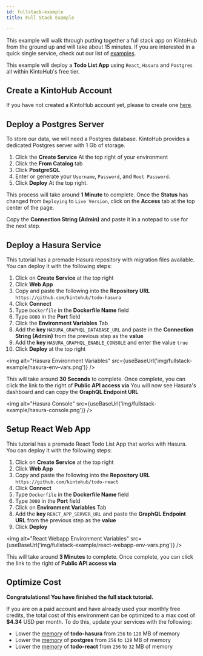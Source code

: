 ```yaml
---
id: fullstack-example
title: Full Stack Example

---
```



This example will walk through putting together a full stack app on KintoHub from the ground up and will take about 15 minutes.
If you are interested in a quick single service, check out our list of [examples](examples/nodejs/nodejs-example).

This example will deploy a **Todo List App** using `React`, `Hasura` and `Postgres` all within KintoHub's free tier.

## Create a KintoHub Account

If you have not created a KintoHub account yet, please to create one [here](https://app.kintohub.com).

## Deploy a Postgres Server

To store our data, we will need a Postgres database.
KintoHub provides a dedicated Postgres server with 1 Gb of storage.

1. Click the **Create Service** At the top right of your environment
2. Click the **From Catalog** tab
3. Click **PostgreSQL**
4. Enter or generate your `Username`, `Password`, and `Root Password`.
5. Click **Deploy** At the top right.

This process will take around **1 Minute** to complete.
Once the **Status** has changed from `Deploying` to `Live Version`, click on the **Access** tab at the top center of the page.

Copy the **Connection String (Admin)** and paste it in a notepad to use for the next step.

## Deploy a Hasura Service

This tutorial has a premade Hasura repository with migration files available.
You can deploy it with the following steps:

1. Click on **Create Service** at the top right
2. Click **Web App**
3. Copy and paste the following into the **Repository URL** `https://github.com/kintohub/todo-hasura`
4. Click **Connect**
5. Type `Dockerfile` in the **Dockerfile Name** field
6. Type `8080` in the **Port** field
7. Click the **Environment Variables** Tab
8. Add the **key** `HASURA_GRAPHQL_DATABASE_URL` and paste in the **Connection String (Admin)** from the previous step as the **value**
9. Add the **key** `HASURA_GRAPHQL_ENABLE_CONSOLE` and enter the value `true`
10. Click **Deploy** at the top right

<img alt="Hasura Environment Variables" src={useBaseUrl('img/fullstack-example/hasura-env-vars.png')} />



This will take around **30 Seconds** to complete.
Once complete, you can click the link to the right of **Public API access via**
You will now see Hasura's dashboard and can copy the **GraphQL Endpoint URL**

<img alt="Hasura Console" src={useBaseUrl('img/fullstack-example/hasura-console.png')} />


## Setup React Web App

This tutorial has a premade React Todo List App that works with Hasura.
You can deploy it with the following steps:

1. Click on **Create Service** at the top right
2. Click **Web App**
3. Copy and paste the following into the **Repository URL** `https://github.com/kintohub/todo-react`
4. Click **Connect**
5. Type `Dockerfile` in the **Dockerfile Name** field
6. Type `3000` in the **Port** field
5. Click on **Environment Variables** Tab
6. Add the **key** `REACT_APP_SERVER_URL` and paste the **GraphQL Endpoint URL** from the previous step as the **value**
7. Click **Deploy**

<img alt="React Webapp Environment Variables" src={useBaseUrl('img/fullstack-example/react-webapp-env-vars.png')} />

This will take around **3 Minutes** to complete.
Once complete, you can click the link to the right of **Public API access via**

## Optimize Cost

**Congratulations! You have finished the full stack tutorial.**

If you are on a paid account and have already used your monthly free credits, the total cost of this environment can be optimized to a max cost of **$4.34** USD per month.
To do this, update your services with the following:

* Lower the [memory](../anatomy/anatomy-advanced.md#memory) of **todo-hasura** from `256` to `128` MB of memory
* Lower the [memory](../anatomy/anatomy-advanced.md#memory) of **postgres** from `256` to `128` MB of memory
* Lower the [memory](../anatomy/anatomy-advanced.md#memory) of **todo-react** from `256` to `32` MB of memory 


